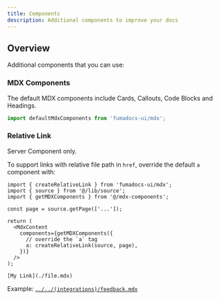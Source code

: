 ```yaml
---
title: Components
description: Additional components to improve your docs
---
```


## Overview

Additional components that you can use:

<DocsCategory />

### MDX Components

The default MDX components include Cards, Callouts, Code Blocks and Headings.

```ts
import defaultMdxComponents from 'fumadocs-ui/mdx';
```

### Relative Link

<Callout type="warn">Server Component only.</Callout>

To support links with relative file path in `href`, override the default `a` component with:

```tsx title="app/docs/[[...slug]]/page.tsx"
import { createRelativeLink } from 'fumadocs-ui/mdx';
import { source } from '@/lib/source';
import { getMDXComponents } from '@/mdx-components';

const page = source.getPage(['...']);

return (
  <MdxContent
    components={getMDXComponents({
      // override the `a` tag
      a: createRelativeLink(source, page),
    })}
  />
);
```

```mdx
[My Link](./file.mdx)
```

Example: [`../../(integrations)/feedback.mdx`](<../../(integrations)/feedback.mdx>)
